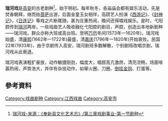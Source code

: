 {{Onesource|time=2020-12-27T16:01:46+00:00}}
'''瑞河戏'''是[[高安|高安]]的古老剧种<ref>[http://d.wanfangdata.com.cn/LocalChronicleItem_6688313.aspx 瑞河戏-来源：《奉新县文化艺术志》/第三章戏剧事业-第一节剧种]</ref>，始于明初。每年秋冬，各庙庙会都有娱乐活动，先是焚香朝拜，继而抬[[菩萨|菩萨]]出游，后面金童玉女相伴，高跷艺人扮演《[[西游记|西游记]]》、《[[封神记|封神记]]》，《[[日连记|日连记]]》等戏之片断尾随，甚为庄重热闹，晚间还得唱戏娱乐。是时，弋阳腔传到[[瑞河|瑞河]]两岸，一些戏曲艺人吸收融化弋阳腔的剧目，声腔，创造出本地新剧种——瑞河戏。群众亦称大班或高台班。至明[[万历|万历]]年间(1573年一1620年)，瑞河戏始盛，清[[康熙|康熙]](1662年一1722年)最盛，清[[嘉庆|嘉庆]](1796年一1820年)开始衰败。民国22年(1933年)，由于京剧传入高安，瑞河剧班多数解散，个别剧班改唱京剧，瑞河戏从此衰退。

瑞河戏表演粗犷豪放，动作敏捷刚劲，幅度大，唱腔高亢激昂，清亮流畅，场面喧嚣热闹，声势浩大，并伴有杂技动作，如窜火圈、刀圈、[[倒挂金钩|倒挂金钩]]、打蛋等。

==參考資料==  
{{reflist}}{{中国各地戏剧}}
[[Category:戏曲剧种|Category:戏曲剧种]]
[[Category:江西戏曲|Category:江西戏曲]]
[[Category:高安市|Category:高安市]]